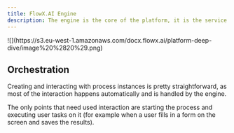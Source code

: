 ```yaml
---
title: FlowX.AI Engine
description: The engine is the core of the platform, it is the service that runs instances of the process definitions, generates UI, communicates with the frontend and also with custom integrations and plugins. It keeps track of all currently running process instances and makes sure the process flows run correctly.
---
```


<Frame>
![](https://s3.eu-west-1.amazonaws.com/docx.flowx.ai/platform-deep-dive/image%20%2820%29.png)
</Frame>

## Orchestration

Creating and interacting with process instances is pretty straightforward, as most of the interaction happens automatically and is handled by the engine.

The only points that need used interaction are starting the process and executing user tasks on it (for example when a user fills in a form on the screen and saves the results).

<Card title="FlowX Engine setup guide" href="../../../setup-guides/flowx-engine-setup-guide/" icon ="files">
</Card>
